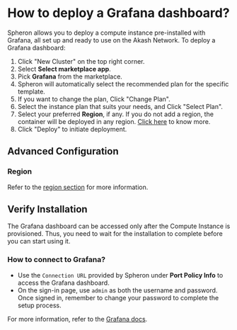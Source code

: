 
# How to deploy a Grafana dashboard?

Spheron allows you to deploy a compute instance pre-installed with Grafana, all set up and ready to use on the Akash Network.
To deploy a Grafana dashboard:

1. Click "New Cluster" on the top right corner.
2. Select **Select marketplace app**.
3. Pick **Grafana** from the marketplace.
4. Spheron will automatically select the recommended plan for the specific template.
5. If you want to change the plan, Click "Change Plan".
6. Select the instance plan that suits your needs, and Click "Select Plan".
7. Select your preferred **Region**, if any. If you do not add a region, the container will be deployed in any region. [Click here](/compute/cluster/#region) to know more.
8. Click "Deploy" to initiate deployment.

## Advanced Configuration

### Region

Refer to the [region section](/compute/cluster/#region) for more information.

## Verify Installation

The Grafana dashboard can be accessed only after the Compute Instance is provisioned.
Thus, you need to wait for the installation to complete before you can start using it.

### How to connect to Grafana?

- Use the `Connection URL` provided by Spheron under **Port Policy Info** to access the Grafana dashboard.
- On the sign-in page, use `admin` as both the username and password. Once signed in, remember to change your password to complete the setup process.

For more information, refer to the [Grafana docs](https://grafana.com/docs/grafana/latest/getting-started/build-first-dashboard/).

<Navigation name="Deploy Grafana" />
